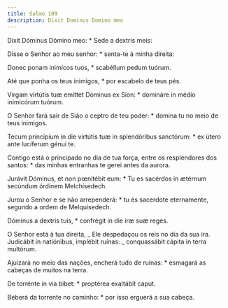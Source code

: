 ```yaml
---
title: Salmo 109
description: Dixit Dominus Domino meo
---
```


<div class="side-by-side not-content">

Dixit Dóminus Dómino meo: \* Sede a dextris meis:

Disse o Senhor ao meu senhor: \* senta-te à minha direita:

Donec ponam inimícos tuos, \* scabéllum pedum tuórum.

Até que ponha os teus inimigos, \* por escabelo de teus pés.

Virgam virtútis tuæ emíttet Dóminus ex Sion: \* domináre in médio inimicórum tuórum.

O Senhor fará sair de Sião o ceptro de teu poder: \* domina tu no meio de teus inimigos.

Tecum princípium in die virtútis tuæ in splendóribus sanctórum: \* ex útero ante lucíferum génui te.

Contigo está o principado no dia de tua força, entre os resplendores dos santos: \* das minhas entranhas te gerei antes da aurora.

Jurávit Dóminus, et non pœnitébit eum: \* Tu es sacérdos in ætérnum secúndum órdinem Melchísedech.

Jurou o Senhor e se não arrependerá: \* tu és sacerdote eternamente, segundo a ordem de Melquisedech.

Dóminus a dextris tuis, \* confrégit in die iræ suæ reges.

O Senhor está à tua direita, _ Ele despedaçou os reis no dia da sua ira. Judicábit in natiónibus, implébit ruínas: _ conquassábit cápita in terra multórum.

Ajuizará no meio das nações, encherá tudo de ruínas: \* esmagará as cabeças de muitos na terra.

De torrénte in via bibet: \* proptérea exaltábit caput.

Beberá da torrente no caminho: \* por isso erguerá a sua cabeça.

</div>
